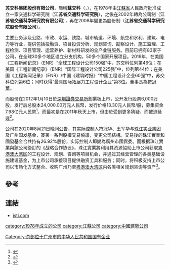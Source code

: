 '''苏交科集团股份有限公司'''，簡稱'''蘇交科'''（'''{{lang-en|JSTI Group Limited}}'''，{{szse|300284}}），在1978年由[[江蘇省|江蘇省]]人民政府批准成立一家交通科学研究院（'''江苏省交通科学研究院'''），之後在2002年轉為公司制（'''江苏省交通科学研究院有限公司'''），再在2008年變更為股份制（'''江苏省交通科学研究院股份有限公司'''）。

主要业务涉及公路、市政、水运、铁路、城市轨道、环境、航空和水利、建筑、电力等行业，提供包括投融资、项目投资分析、规划咨询、勘察设计、施工监理、工程检测、项目管理、运营养护、新材料研发的全产业链服务。目前已拥有83家子公司，在全球30多个地区设立分支机构，50多个国家开展项目。2019年，在美国《工程新闻记录》（ENR）“全球工程设计公司150强”中，苏交科位列第46位；在美国《工程新闻纪录》（ENR）“国际工程设计公司225强”中，位列第44位；在美国《工程新闻记录》（ENR）/中国《建筑时报》“中国工程设计企业60强”中，苏交科位列第6位；同时获得“最具国际拓展力工程设计企业”第3位。董事長為[[符冠華|符冠華]]。

而股份在2012年1月10日於[[深圳證券交易所|深圳證券交易所]]創業板上市，公开发行股票6,000万股，发行后总股本24,000.00万元人民幣，发行价格13.30元人民幣/股，募集资金7.98亿元人民幣<ref>{{Cite web |url=http://www.szse.cn/main/aboutus/bsyw/39746992.shtml |title=温州宏丰和苏交科创业板上市 日期：2012-1-10 深圳證券交易所 |access-date=2012-01-12 |archive-date=2020-07-21 |archive-url=https://web.archive.org/web/20200721121836/http://www.szse.cn/main/aboutus/bsyw/39746992.shtml |dead-url=yes }}</ref>，而最初是在2011年秋天上市，但由於受到更多猜疑，而被迫延遲<ref>{{Cite web |url=http://big5.china.com.cn/economic/txt/2011-10/28/content_23751700.htm |title=蘇交科上市擱淺 被指涉嫌侵吞國有資産 中國網 china.com.cn　　時間： 2011-10-28 13:57 |access-date=2012-01-12 |archive-date=2019-07-22 |archive-url=https://web.archive.org/web/20190722225039/http://big5.china.com.cn/economic/txt/2011-10/28/content_23751700.htm |dead-url=no }}</ref>。

公司在2020年8月21日晚间公告，其实际控制人符冠华、王军华与[[珠江实业集团|珠江实业集团]]及广州国发基金，簽署一系列股權交易協議，变更公司結構。交易後的珠江實業和國發基金合共持有26.92%股份，实际控制人即變為廣州市國資委。而根据珠江實業與該公司簽訂的《战略合作协议》，珠江實業將利用其资源協助上市公司获取[[粤港澳大湾区|粤港澳大湾区]]的工程设计、规划、咨询等项目机会，并通过其经营管理的各类基础设施建设基金，为上市公司承接项目提供融资工具和服务；同时，将积极支持上市公司以市场化方式整合、收购广州乃至[[粵港澳大灣區|粤港澳大湾区]]内各类相关规划咨询等资产<ref>{{Cite web |url=http://www.xdkb.net/p1/112251.html |title=财经猎豹丨苏交科拟易主广州国资，或发力粤港澳大湾区业务 现代快报 2020-08-22 |access-date=2020-11-08 |archive-date=2021-08-01 |archive-url=https://web.archive.org/web/20210801141540/http://www.xdkb.net/p1/112251.html |dead-url=no }}</ref>。

==參考==
{{reflist}}

==連結==
*[https://web.archive.org/web/20170609205523/http://www.jsti.com/ jsti.com]

{{SZSECI}}
[[Category:总部位于广州市的中华人民共和国国有企业|Category:总部位于广州市的中华人民共和国国有企业]]
[[category:1978年成立的公司|category:1978年成立的公司]]
[[category:江蘇公司|category:江蘇公司]]
[[category:中國建築公司|category:中國建築公司]]
